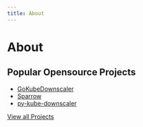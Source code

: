 ```yaml
---
title: About
---
```



# About

<CaasAvatar />

## Popular Opensource Projects

- [GoKubeDownscaler](https://github.com/caas-team/GoKubeDownscaler)
- [Sparrow](https://github.com/caas-team/sparrow)
- [py-kube-downscaler](https://github.com/caas-team/py-kube-downscaler)

[View all Projects](https://github.com/caas-team)
